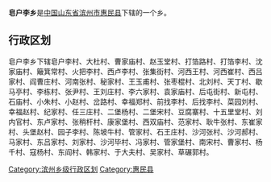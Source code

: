 '''皂户李乡'''是[[中华人民共和国|中国]][[山东省|山东省]][[滨州市|滨州市]][[惠民县|惠民县]]下辖的一个乡。

== 行政区划 ==

皂户李乡下辖皂户李村、大杜村、曹家庙村、赵玉堂村、打箔路村、打箔李村、沈家庙村、簸箕常村、火把李村、西卢李村、张集街村、河西王村、河西崔村、西吕家村、阎曹庄村、河南张村、秘家村、王玉甫村、张枣棍村、北刘村、天丁村、歇马亭村、李栋村、张尹村、王刘庄村、李六家村、袁家庙村、后屯街村、新屯村、石庙村、小朱村、小赵村、岔路村、幸福郑村、前找李村、后找李村、菜园刘村、幸福赵村、纪家村、任三庄村、二堡杨村、二堡宋村、豆腐寨村、十五里堂村、刘内官村、东卢家村、张稍杆村、康家堡村、西双庙村、范家村、耿牛张村、东崔家村、头堡赵村、园子李村、陈坡牛村、管家村、石王庄村、沙河张村、沙河郝村、马家村、东吕家村、刘家村、沙河毕村、冯家村、管家堡村、南宋村、曹家村、杨千村、寇杨村、东阎村、韩家村、于大夫村、吴家村、草碾郭村。

{{山东小作品}}
{{惠民县行政区划}}

[[Category:滨州乡级行政区划|Category:滨州乡级行政区划]]
[[Category:惠民县|Category:惠民县]]